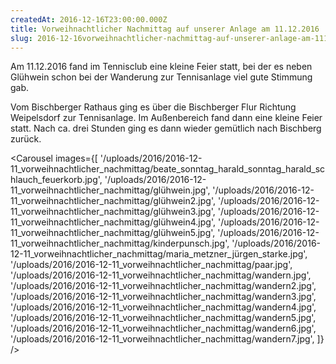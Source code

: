 ```yaml
---
createdAt: 2016-12-16T23:00:00.000Z
title: Vorweihnachtlicher Nachmittag auf unserer Anlage am 11.12.2016
slug: 2016-12-16vorweihnachtlicher-nachmittag-auf-unserer-anlage-am-11122016
---
```


Am 11.12.2016 fand im Tennisclub eine kleine Feier
statt, bei der es neben Glühwein schon bei der Wanderung zur
Tennisanlage viel gute Stimmung gab.

Vom Bischberger Rathaus ging es über die Bischberger Flur Richtung
Weipelsdorf zur Tennisanlage. Im Außenbereich fand dann eine kleine
Feier statt. Nach ca. drei Stunden ging es dann wieder gemütlich nach
Bischberg zurück.

<Carousel
  images={[
    '/uploads/2016/2016-12-11_vorweihnachtlicher_nachmittag/beate_sonntag_harald_sonntag_harald_schlauch_feuerkorb.jpg',
    '/uploads/2016/2016-12-11_vorweihnachtlicher_nachmittag/glühwein.jpg',
    '/uploads/2016/2016-12-11_vorweihnachtlicher_nachmittag/glühwein2.jpg',
    '/uploads/2016/2016-12-11_vorweihnachtlicher_nachmittag/glühwein3.jpg',
    '/uploads/2016/2016-12-11_vorweihnachtlicher_nachmittag/glühwein4.jpg',
    '/uploads/2016/2016-12-11_vorweihnachtlicher_nachmittag/glühwein5.jpg',
    '/uploads/2016/2016-12-11_vorweihnachtlicher_nachmittag/kinderpunsch.jpg',
    '/uploads/2016/2016-12-11_vorweihnachtlicher_nachmittag/maria_metzner_jürgen_starke.jpg',
    '/uploads/2016/2016-12-11_vorweihnachtlicher_nachmittag/paar.jpg',
    '/uploads/2016/2016-12-11_vorweihnachtlicher_nachmittag/wandern.jpg',
    '/uploads/2016/2016-12-11_vorweihnachtlicher_nachmittag/wandern2.jpg',
    '/uploads/2016/2016-12-11_vorweihnachtlicher_nachmittag/wandern3.jpg',
    '/uploads/2016/2016-12-11_vorweihnachtlicher_nachmittag/wandern4.jpg',
    '/uploads/2016/2016-12-11_vorweihnachtlicher_nachmittag/wandern5.jpg',
    '/uploads/2016/2016-12-11_vorweihnachtlicher_nachmittag/wandern6.jpg',
    '/uploads/2016/2016-12-11_vorweihnachtlicher_nachmittag/wandern7.jpg',
  ]}
/>
